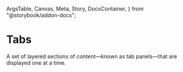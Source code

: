   ArgsTable,
  Canvas,
  Meta,
  Story,
  DocsContainer,
} from "@storybook/addon-docs";


<Meta title="Components/Forms/Tabs" component={Tabs} />

# Tabs

A set of layered sections of content—known as tab panels—that are displayed one at a time.

<Title label="Import" />

<CodeSnippet code='import { Tabs } from "@brikke-ui/tabs";' />

<Title label="Usage" />

TODO

<Title label="Props" />

  {
    title: "<Tabs />",
    value: "tab1",
    component: Tabs,
  },
  {
    title: "<Tabs.List />",
    value: "tab2",
    component: Tabs.List,
  },
  {
    title: "<Tabs.Trigger />",
    value: "tab3",
    component: Tabs.Trigger,
  },
  {
    title: "<Tabs.Content />",
    value: "tab4",
    component: Tabs.Content,
  },
];

<Tabs defaultValue="tab1">
  <Tabs.List>
    {propsTabs.map(({ title, value }) => (
      <Tabs.Trigger key={`tab-trigger-${value}`} value={value}>
        {title}
      </Tabs.Trigger>
    ))}
  </Tabs.List>
  {propsTabs.map(({ value, component }) => (
    <Tabs.Content key={`tab-content-${value}`} value={value}>
      <ArgsTable of={component} />
    </Tabs.Content>
  ))}
</Tabs>

<Title label="Variants" />

<Story name="variants" story={examples.variants} />
